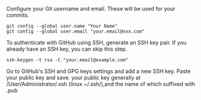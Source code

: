 
Configure your Git username and email. These will be used for your commits.
```shell
git config --global user.name "Your Name"
git config --global user.email "your.email@xxx.com"
```
To authenticate with GitHub using SSH, generate an SSH key pair. If you already have an SSH key, you can skip this step.
```shell
ssh-keygen -t rsa -C "your.email@example.com"
```

Go to GitHub's SSH and GPG keys settings and add a new SSH key. Paste your public key and save.
your public key generally at /User/Administrator/.ssh (linux ~/.ssh/),and the name of which suffixed with .pub


